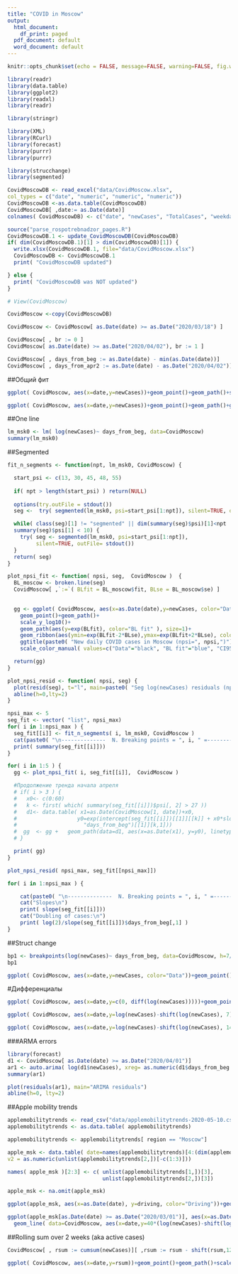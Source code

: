 ---
title: "COVID in Мoscow"
output:
  html_document:
    df_print: paged
  pdf_document: default
  word_document: default
---

```{r message=FALSE, warning=FALSE}
knitr::opts_chunk$set(echo = FALSE, message=FALSE, warning=FALSE, fig.width=9, fig.height=6, fig.path = "figures/")

```

```{r init, message=FALSE, warning=FALSE}
library(readr)
library(data.table)
library(ggplot2)
library(readxl)
library(readr)

library(stringr)

library(XML)
library(RCurl)
library(forecast)
library(purrr)
library(purrr)

library(strucchange)
library(segmented)
```



```{r }
CovidMoscowDB <- read_excel("data/CovidMoscow.xlsx",
col_types = c("date", "numeric", "numeric", "numeric"))
CovidMoscowDB <-as.data.table(CovidMoscowDB)
CovidMoscowDB[ ,date:= as.Date(date)]
colnames( CovidMoscowDB) <- c("date", "newCases", "TotalCases", "weekday")

source("parse_rospotrebnadzor_pages.R")
CovidMoscowDB.1 <- update_CovidMoscowDB(CovidMoscowDB)
if( dim(CovidMoscowDB.1)[1] > dim(CovidMoscowDB)[1]) {
  write.xlsx(CovidMoscowDB.1, file="data/CovidMoscow.xlsx")
  CovidMoscowDB <- CovidMoscowDB.1
  print( "CovidMoscowDB updated")

} else {
  print( "CovidMoscowDB was NOT updated")
}

# View(CovidMoscow)
```



```{r}
CovidMoscow <-copy(CovidMoscowDB)
```

```{r}
CovidMoscow <- CovidMoscow[ as.Date(date) >= as.Date("2020/03/18") ]

CovidMoscow[ , br := 0 ]
CovidMoscow[ as.Date(date) >= as.Date("2020/04/02"), br := 1 ]

CovidMoscow[ , days_from_beg := as.Date(date) - min(as.Date(date))]
CovidMoscow[ , days_from_apr2 := as.Date(date) - as.Date("2020/04/02")]

```


##Общий фит

```{r}
ggplot( CovidMoscow, aes(x=date,y=newCases))+geom_point()+geom_path()+scale_y_log10()+geom_smooth(aes(color="lowess"), size=1.5)+ggtitle("New daily COVID cases in Moscow (log10 scale)")+geom_path(aes(y=ma(newCases, order=3), color="MA(3)"), size=1)
```


```{r}
ggplot( CovidMoscow, aes(x=date,y=newCases))+geom_point()+geom_path()+geom_smooth()+ggtitle("New daily COVID cases in Moscow")+geom_path(aes(y=ma(newCases, order=3), color="MA(3)"), size=1)
```


##One line
```{r}
lm_msk0 <- lm( log(newCases)~ days_from_beg, data=CovidMoscow)
summary(lm_msk0)
```

##Segmented

```{r}
fit_n_segments <- function(npt, lm_msk0, CovidMoscow) {

  start_psi <- c(13, 30, 45, 48, 55)
  
  if( npt > length(start_psi) ) return(NULL)
  
  options(try.outFile = stdout()) 
  seg <-  try( segmented(lm_msk0, psi=start_psi[1:npt]), silent=TRUE, outFile=stdout())

  while( class(seg)[1] != "segmented" || dim(summary(seg)$psi)[1]<npt || 
  summary(seg)$psi[1] < 10) {
    try( seg <- segmented(lm_msk0, psi=start_psi[1:npt]), 
         silent=TRUE, outFile= stdout())
  }
  return( seg)
}
```


```{r}
plot_npsi_fit <- function( npsi, seg,  CovidMoscow )  { 
  BL_moscow <- broken.line(seg)
  CovidMoscow[ ,`:=`( BLfit = BL_moscow$fit, BLse = BL_moscow$se) ]
  

  gg <- ggplot( CovidMoscow, aes(x=as.Date(date),y=newCases, color="Data"))+
    geom_point()+geom_path()+
    scale_y_log10()+
    geom_path(aes(y=exp(BLfit), color="BL fit" ), size=1)+
    geom_ribbon(aes(ymin=exp(BLfit-2*BLse),ymax=exp(BLfit+2*BLse), color="CI95%"),alpha=0.3)+
    ggtitle(paste0( "New daily COVID cases in Moscow (npsi=", npsi,")"))  +
    scale_color_manual( values=c("Data"="black", "BL fit"="blue", "CI95%"="gray"))+ theme(legend.title = element_blank())

  return(gg)
}
```


```{r}
plot_npsi_resid <- function( npsi, seg) {
  plot(resid(seg), t="l", main=paste0( "Seg log(newCases) residuals (npsi=", npsi, ")"))
  abline(h=0,lty=2)
}
```

```{r}
npsi_max <- 5
seg_fit <- vector( "list", npsi_max)
for( i in 1:npsi_max ) {
  seg_fit[[i]] <- fit_n_segments( i, lm_msk0, CovidMoscow )
  cat(paste0( "\n--------------  N. Breaking points = ", i, " =-------------\n"))
  print( summary(seg_fit[[i]]))
}
```

```{r}
for( i in 1:5 ) {
  gg <- plot_npsi_fit( i, seg_fit[[i]],  CovidMoscow )

  #Продолжение тренда начала апреля
  # if( i > 3 ) {
  #   x0<- c(0:60)
  #   k <- first( which( summary(seg_fit[[i]])$psi[, 2] > 27 )) 
  #   d1<- data.table( x1=as.Date(CovidMoscow[1, date])+x0,
  #                   y0=exp(intercept(seg_fit[[i]])[[1]][[k]] + x0*slope(seg_fit[[i]],
  #                     "days_from_beg")[[1]][k,1]))
  #  gg  <- gg +   geom_path(data=d1, aes(x=as.Date(x1), y=y0), linetype="dotted")
  # } 

  print( gg)
}
```

```{r}
plot_npsi_resid( npsi_max, seg_fit[[npsi_max]])
```

```{r}
for( i in 1:npsi_max ) {

    cat(paste0( "\n--------------  N. Breaking points = ", i, " =-------------\n"))
    cat("Slopes\n")
    print( slope(seg_fit[[i]]))
    cat("Doubling of cases:\n")
    print( log(2)/slope(seg_fit[[i]])$days_from_beg[,1] )
}
```





##Struct change
```{r}
bp1 <- breakpoints(log(newCases)~ days_from_beg, data=CovidMoscow, h=7/CovidMoscow[,.N])
bp1
```

```{r}
ggplot( CovidMoscow, aes(x=date,y=newCases, color="Data"))+geom_point()+geom_path()+   geom_path(aes(y=exp(fitted(bp1)),color="BP"))+scale_y_log10()
```



#Дифференциалы
```{r}
ggplot( CovidMoscow, aes(x=date,y=c(0, diff(log(newCases)))))+geom_point()+geom_path()+geom_smooth()+ggtitle("dlog(New daily COVID cases in Moscow)")
```


```{r}
ggplot( CovidMoscow, aes(x=date,y=log(newCases)-shift(log(newCases), 7)))+geom_point()+geom_path()+geom_smooth()+ggtitle("dlog(New daily COVID cases in Moscow), 7d lag")
```



```{r}
ggplot( CovidMoscow, aes(x=date,y=log(newCases)-shift(log(newCases), 14)))+geom_point()+geom_path()+geom_smooth()+ggtitle("dlog(New daily COVID cases in Moscow), 14d lag")
```


###ARMA errors

```{r}
library(forecast)
d1 <- CovidMoscow[ as.Date(date) >= as.Date("2020/04/01")]
ar1 <- auto.arima( log(d1$newCases), xreg= as.numeric(d1$days_from_beg ))
summary(ar1)
```
```{r}
plot(residuals(ar1), main="ARIMA residuals")
abline(h=0, lty=2)
```



##Apple mobility trends
```{r message=FALSE, warning=FALSE, paged.print=FALSE}
applemobilitytrends <- read_csv("data/applemobilitytrends-2020-05-10.csv")
applemobilitytrends <- as.data.table( applemobilitytrends)

applemobilitytrends <- applemobilitytrends[ region == "Moscow"]

apple_msk <- data.table( date=names(applemobilitytrends)[4:(dim(applemobilitytrends)[2])], v1 = as.numeric(unlist(applemobilitytrends[1,])[-c(1:3)]), 
v2 = as.numeric(unlist(applemobilitytrends[2,])[-c(1:3)]))

names( apple_msk )[2:3] <- c( unlist(applemobilitytrends[1,])[3],
                              unlist(applemobilitytrends[2,])[3])

apple_msk <- na.omit(apple_msk)
```


```{r}
ggplot(apple_msk, aes(x=as.Date(date), y=driving, color="Driving"))+geom_line(size=1)+geom_line(aes(y=walking, color="Walking"),size=1) + ggtitle("Apple Mobility Trends Report - Moscow")+xlab("Date")+ylab("Mobility")
```

```{r}
ggplot(apple_msk[as.Date(date) >= as.Date("2020/03/01")], aes(x=as.Date(date), y=walking, color="Walking"))+geom_line(size=1)+ ggtitle("Apple Mobility Trends Report (Moscow) + \n COVID new cases growth rate")+xlab("Date")+ylab("Mobility, 40*newCases_growth_rate") + 
  geom_line( data=CovidMoscow, aes(x=date,y=40*(log(newCases)-shift(log(newCases), 7)), color="40*diff_7d(log(newCovid))"))
```


##Rolling sum over 2 weeks (aka active cases)
```{r}
CovidMoscow[ , rsum := cumsum(newCases)][ ,rsum := rsum - shift(rsum,12)]

ggplot( CovidMoscow, aes(x=date,y=rsum))+geom_point()+geom_path()+scale_y_log10()+ggtitle("14d sum daily COVID-19 cases in Moscow (aka active cases)")+geom_smooth()

```



